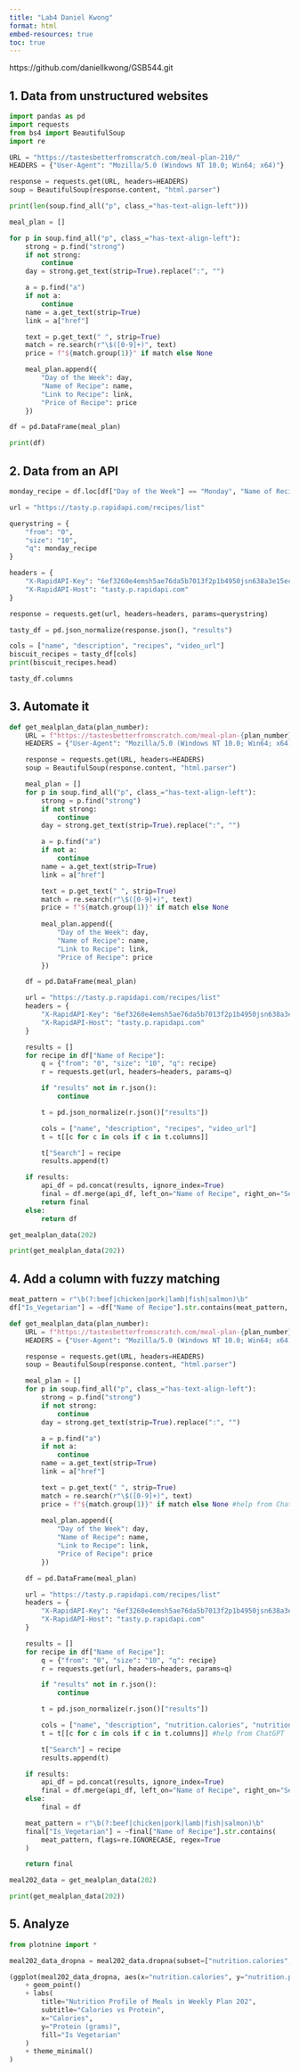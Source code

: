 ```yaml
---
title: "Lab4 Daniel Kwong"
format: html
embed-resources: true
toc: true
---
```

https://github.com/daniellkwong/GSB544.git 

## 1. Data from unstructured websites
```python
import pandas as pd
import requests
from bs4 import BeautifulSoup
import re
```

```python
URL = "https://tastesbetterfromscratch.com/meal-plan-210/"
HEADERS = {"User-Agent": "Mozilla/5.0 (Windows NT 10.0; Win64; x64)"}

response = requests.get(URL, headers=HEADERS)
soup = BeautifulSoup(response.content, "html.parser")
```

```python
print(len(soup.find_all("p", class_="has-text-align-left")))
```

```python
meal_plan = []

for p in soup.find_all("p", class_="has-text-align-left"):
    strong = p.find("strong")
    if not strong:
        continue
    day = strong.get_text(strip=True).replace(":", "")

    a = p.find("a")
    if not a:
        continue
    name = a.get_text(strip=True)
    link = a["href"]

    text = p.get_text(" ", strip=True)   
    match = re.search(r"\$([0-9]+)", text)
    price = f"${match.group(1)}" if match else None

    meal_plan.append({
        "Day of the Week": day,
        "Name of Recipe": name,
        "Link to Recipe": link,
        "Price of Recipe": price
    })

df = pd.DataFrame(meal_plan)

print(df)
```

## 2. Data from an API
```python
monday_recipe = df.loc[df["Day of the Week"] == "Monday", "Name of Recipe"].iloc[0]

url = "https://tasty.p.rapidapi.com/recipes/list"

querystring = {
    "from": "0",
    "size": "10",  
    "q": monday_recipe  
}

headers = {
    "X-RapidAPI-Key": "6ef3260e4emsh5ae76da5b7013f2p1b4950jsn638a3e15ec8a",
    "X-RapidAPI-Host": "tasty.p.rapidapi.com"
}

response = requests.get(url, headers=headers, params=querystring)

tasty_df = pd.json_normalize(response.json(), "results")

cols = ["name", "description", "recipes", "video_url"]  
biscuit_recipes = tasty_df[cols]
print(biscuit_recipes.head)
```

```python
tasty_df.columns
```

## 3. Automate it
```python
def get_mealplan_data(plan_number):
    URL = f"https://tastesbetterfromscratch.com/meal-plan-{plan_number}/"
    HEADERS = {"User-Agent": "Mozilla/5.0 (Windows NT 10.0; Win64; x64)"}

    response = requests.get(URL, headers=HEADERS)
    soup = BeautifulSoup(response.content, "html.parser")

    meal_plan = []
    for p in soup.find_all("p", class_="has-text-align-left"):
        strong = p.find("strong")
        if not strong:
            continue
        day = strong.get_text(strip=True).replace(":", "")

        a = p.find("a")
        if not a:
            continue
        name = a.get_text(strip=True)
        link = a["href"]

        text = p.get_text(" ", strip=True)
        match = re.search(r"\$([0-9]+)", text)
        price = f"${match.group(1)}" if match else None
        
        meal_plan.append({
            "Day of the Week": day,
            "Name of Recipe": name,
            "Link to Recipe": link,
            "Price of Recipe": price
        })

    df = pd.DataFrame(meal_plan)

    url = "https://tasty.p.rapidapi.com/recipes/list"
    headers = {
        "X-RapidAPI-Key": "6ef3260e4emsh5ae76da5b7013f2p1b4950jsn638a3e15ec8a",
        "X-RapidAPI-Host": "tasty.p.rapidapi.com"
    }

    results = []
    for recipe in df["Name of Recipe"]:
        q = {"from": "0", "size": "10", "q": recipe}
        r = requests.get(url, headers=headers, params=q)

        if "results" not in r.json():
            continue

        t = pd.json_normalize(r.json()["results"])

        cols = ["name", "description", "recipes", "video_url"]
        t = t[[c for c in cols if c in t.columns]]

        t["Search"] = recipe
        results.append(t)

    if results:
        api_df = pd.concat(results, ignore_index=True)
        final = df.merge(api_df, left_on="Name of Recipe", right_on="Search", how="left")
        return final
    else:
        return df
```

```python
get_mealplan_data(202)

print(get_mealplan_data(202))
```

## 4. Add a column with fuzzy matching
```python
meat_pattern = r"\b(?:beef|chicken|pork|lamb|fish|salmon)\b"
df["Is_Vegetarian"] = ~df["Name of Recipe"].str.contains(meat_pattern, flags=re.IGNORECASE, regex=True)
```

```python
def get_mealplan_data(plan_number):
    URL = f"https://tastesbetterfromscratch.com/meal-plan-{plan_number}/"
    HEADERS = {"User-Agent": "Mozilla/5.0 (Windows NT 10.0; Win64; x64)"}

    response = requests.get(URL, headers=HEADERS)
    soup = BeautifulSoup(response.content, "html.parser")

    meal_plan = []
    for p in soup.find_all("p", class_="has-text-align-left"):
        strong = p.find("strong")
        if not strong:
            continue
        day = strong.get_text(strip=True).replace(":", "")

        a = p.find("a")
        if not a:
            continue
        name = a.get_text(strip=True)
        link = a["href"]

        text = p.get_text(" ", strip=True)
        match = re.search(r"\$([0-9]+)", text)
        price = f"${match.group(1)}" if match else None #help from ChatGPT
        
        meal_plan.append({
            "Day of the Week": day,
            "Name of Recipe": name,
            "Link to Recipe": link,
            "Price of Recipe": price
        })

    df = pd.DataFrame(meal_plan)

    url = "https://tasty.p.rapidapi.com/recipes/list"
    headers = {
        "X-RapidAPI-Key": "6ef3260e4emsh5ae76da5b7013f2p1b4950jsn638a3e15ec8a",
        "X-RapidAPI-Host": "tasty.p.rapidapi.com"
    }

    results = []
    for recipe in df["Name of Recipe"]:
        q = {"from": "0", "size": "10", "q": recipe}
        r = requests.get(url, headers=headers, params=q)

        if "results" not in r.json():
            continue

        t = pd.json_normalize(r.json()["results"])

        cols = ["name", "description", "nutrition.calories", "nutrition.protein", "recipes", "video_url"]
        t = t[[c for c in cols if c in t.columns]] #help from ChatGPT

        t["Search"] = recipe
        results.append(t)

    if results:
        api_df = pd.concat(results, ignore_index=True)
        final = df.merge(api_df, left_on="Name of Recipe", right_on="Search", how="left")
    else:
        final = df

    meat_pattern = r"\b(?:beef|chicken|pork|lamb|fish|salmon)\b"
    final["Is_Vegetarian"] = ~final["Name of Recipe"].str.contains(
        meat_pattern, flags=re.IGNORECASE, regex=True
    )

    return final
```

```python
meal202_data = get_mealplan_data(202)

print(get_mealplan_data(202))
```

## 5. Analyze
```python
from plotnine import *
```

```python
meal202_data_dropna = meal202_data.dropna(subset=["nutrition.calories", "nutrition.protein"])

(ggplot(meal202_data_dropna, aes(x="nutrition.calories", y="nutrition.protein", fill="Is_Vegetarian", size=5))
    + geom_point()  
    + labs(
        title="Nutrition Profile of Meals in Weekly Plan 202",
        subtitle="Calories vs Protein",
        x="Calories",
        y="Protein (grams)",
        fill="Is Vegetarian"
    )
    + theme_minimal()
)
```